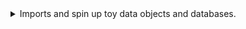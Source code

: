 


<details>
<summary> Imports and spin up toy data objects and databases. </summary>

```r
toy_vector_numeric <- c(1,2,3,4,5)
toy_vector_character <- c('a','b','c','d','e')
toy_matrix <- matrix(1:9, nrow=3,ncol=3)
toy_list <- list('a','1',T,c('red','green'))
toy_df <- data.frame(id=c('unit1','unit2','unit3'), y=c(1,2,3), x= c(3,2,1))
library(data.table)
toy_dt <- data.table(id=c('unit1','unit2','unit3'), y=c(1,2,3), x= c(3,2,1))
library(tidyverse)
library(arrow)

```


```python
import numpy as np
toy_vector_numeric = np.array([1,2,3,4,5])
toy_vector_character = np.array(['a','b','c','d','e'])
toy_list = ['a','1',True,['red','green']]
toy_dictionary = { 'a':1 , 'b':2, 'c':3}

from jax import numpy as jnp
toy_vector_numeric_jax = jnp.array([1,2,3,4,5])
#toy_vector_character_jax = jnp.array(['a','b','c','d','e']) #only numeric is allowed in jax

import pandas as pd
toy_df = pd.DataFrame(data={'id': ['unit1','unit2','unit3'], 'y': [1, 2, 3], 'x': [3, 2, 1]})

import torch

import tensorflow as tf

```



```r

library(DBI)
# Create an ephemeral in-memory RSQLite database
#con <- dbConnect(RSQLite::SQLite(), dbname = ":memory:")
#dbListTables(con)
#dbWriteTable(con, "mtcars", mtcars)
#dbListTables(con)

#Configuration failed because libpq was not found. Try installing:
#* deb: libpq-dev libssl-dev (Debian, Ubuntu, etc)
#install.packages('RPostgres')
#remotes::install_github("r-dbi/RPostgres")
#Took forever because my file permissions were broken
#pg_lsclusters
require(RPostgres)
# Connect to the default postgres database
#I had to follow these instructions and create both a username and database that matched my ubuntu name
#https://www.digitalocean.com/community/tutorials/how-to-install-postgresql-on-ubuntu-20-04-quickstart
con_Postgres <- dbConnect(RPostgres::Postgres())

```


```sql

DROP TABLE IF EXISTS toy_df;

```

```sql

CREATE TABLE IF NOT EXISTS toy_df (
  id varchar(5),
	y INTEGER,
	x INTEGER
);

```

```sql

INSERT INTO toy_df (id, y, x)
VALUES
	('unit1',1,3),
	('unit2',2,2),
	('unit3',3,1);
	
```

```r
#install.packages("duckdb")
library("DBI")
con_duckdb = dbConnect(duckdb::duckdb(), ":memory:")
```

```python
#pip install duckdb==0.6.0
import duckdb
cursor_duckdb = duckdb.connect()
```

</details>
